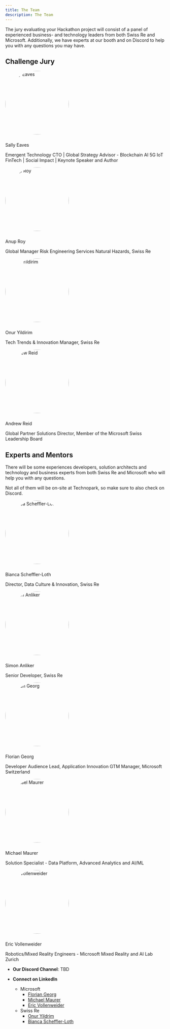 ```yaml
---
title: The Team
description: The Team
---
```


<PageDescription>

The jury evaluating your Hackathon project will consist of a panel of experienced business- and technology leaders
from both Swiss Re and Microsoft.
Additionally, we have experts at our booth and on Discord to help you with any questions you may have.

</PageDescription>

## Challenge Jury

<div style="max-width: 600px">
  <img
    src="https://media-exp1.licdn.com/dms/image/C5103AQElrldKmcifIQ/profile-displayphoto-shrink_800_800/0/1517094259162?e=1667433600&v=beta&t=sRyhseyyFXqEeTXZNS-_iiVQ3EcN40jdB8cDShWntVs"
    alt="Sally Eaves"
    width="200"
    height="200"
    style="border-radius:50%; padding-bottom:10px"
  />
  <p>Sally Eaves</p>
  <p>
    Emergent Technology CTO | Global Strategy Advisor - Blockchain AI 5G IoT
    FinTech | Social Impact | Keynote Speaker and Author
  </p>
</div>

<div style="max-width: 600px">
  <img
    src="https://media-exp1.licdn.com/dms/image/C4E03AQGaRPjf6raRRQ/profile-displayphoto-shrink_800_800/0/1558061050742?e=1667433600&v=beta&t=79iV3v6reL7dsxR8B6LgN8Y2pyHTkhDLxRotEZY0oqM"
    alt="Anup Roy"
    width="200"
    height="200"
    style="border-radius:50%; padding-bottom:10px"
  />
  <p>Anup Roy</p>
  <p>Global Manager Risk Engineering Services Natural Hazards, Swiss Re</p>
</div>

<div style="max-width: 600px">
  <img
    src="https://media-exp1.licdn.com/dms/image/C4D03AQF5N18Tnx7xVg/profile-displayphoto-shrink_800_800/0/1544021911562?e=1667433600&v=beta&t=kmem-xx2DUKxh14U6J8bbJYOltJIkVX0y78oTK6zVo0"
    alt="Onur Yildirim"
    width="200"
    height="200"
    style="border-radius:50%; padding-bottom:10px"
  />
  <p>Onur Yildirim</p>
  <p>Tech Trends &amp; Innovation Manager, Swiss Re</p>
</div>

<div style="max-width: 600px">
  <img
    src="https://media-exp1.licdn.com/dms/image/C4D03AQHELDGmcaH8AA/profile-displayphoto-shrink_800_800/0/1516303640502?e=1667433600&v=beta&t=B1sp1rH333AIM8PNQkh3XoN4-73nEpBG04i0TR4p5jI"
    alt="Andrew Reid"
    width="200"
    height="200"
    style="border-radius:50%; padding-bottom:10px"
  />
  <p>Andrew Reid</p>
  <p>
    Global Partner Solutions Director, Member of the Microsoft Swiss Leadership
    Board
  </p>
</div>

## Experts and Mentors

There will be some experiences developers, solution architects and technology and business experts
from both <span>Swiss Re</span> and <span>Microsoft</span> who will help you with any questions.

Not all of them will be on-site at Technopark, so make sure to also check on Discord.

<div style="max-width: 600px">
  <img
    src="https://media-exp1.licdn.com/dms/image/C4E03AQFnwR3UcvOXHw/profile-displayphoto-shrink_800_800/0/1655327750331?e=1667433600&v=beta&t=1lkkY7kTKv7ZLX6S-lRRuG0uG_H7oPSG2OzRhopAI0c"
    alt="Bianca Scheffler-Loth"
    width="200"
    height="200"
    style="border-radius:50%; padding-bottom:10px"
  />
  <p>Bianca Scheffler-Loth</p>
  <p>Director, Data Culture &amp; Innovation, Swiss Re</p>
</div>

<div style="max-width: 600px">
  <img
    src="https://media-exp1.licdn.com/dms/image/C4E03AQHB_WBPHRLcxw/profile-displayphoto-shrink_800_800/0/1643738673685?e=1667433600&v=beta&t=qg_HTzfa_EVp9UMK_rKPhLp61N5Psc7aw0VK2aJm0rA"
    alt="Simon Anliker"
    width="200"
    height="200"
    style="border-radius:50%; padding-bottom:10px"
  />
  <p>Simon Anliker</p>
  <p>Senior Developer, Swiss Re</p>
</div>

<div style="max-width: 600px">
  <img
    src="https://media-exp1.licdn.com/dms/image/C4D03AQFsaL_JL1w9mA/profile-displayphoto-shrink_800_800/0/1591644103293?e=1667433600&v=beta&t=ZiaW_VR_su6k1e4bXzxz9_KVSHy4jzUE_WnkKEfmgrg"
    alt="Florian Georg"
    width="200"
    height="200"
    style="border-radius:50%; padding-bottom:10px"
  />
  <p>Florian Georg</p>
  <p>
    Developer Audience Lead, Application Innovation GTM Manager, Microsoft
    Switzerland
  </p>
</div>

<div style="max-width: 600px">
  <img
    src="https://media-exp1.licdn.com/dms/image/C4D03AQEfDfZzgabuOQ/profile-displayphoto-shrink_800_800/0/1583740788936?e=1667433600&v=beta&t=p7Hbn6tOCHj4pnmpm7luEz7BV1HE7Hr0J2FZQVybJAk"
    alt="Michael Maurer"
    width="200"
    height="200"
    style="border-radius:50%; padding-bottom:10px"
  />
  <p>Michael Maurer</p>
  <p>Solution Specialist - Data Platform, Advanced Analytics and AI/ML</p>
</div>


<div style="max-width: 600px">
  <img
    src="https://media-exp1.licdn.com/dms/image/C4D03AQEzcTp1T3WwUg/profile-displayphoto-shrink_800_800/0/1605961065482?e=1668038400&v=beta&t=XHk4p0kUkppLBsdsHmYCv9mbQOpCkwvSAcbxys9krTA"
    alt="Eric Vollenweider"
    width="200"
    height="200"
    style="border-radius:50%; padding-bottom:10px"
  />
  <p>Eric Vollenweider</p>
  <p>Robotics/Mixed Reality Engineers - Microsoft Mixed Reality and AI Lab Zurich</p>
</div>

- **Our Discord Channel**: TBD

- **Connect on LinkedIn**
  - Microsoft
    - [Florian Georg](https://www.linkedin.com/in/fgeorg/)
    - [Michael Maurer](https://www.linkedin.com/in/michaelmarkusmaurer/)
    - [Eric Vollenweider](https://www.linkedin.com/in/eric-vollenweider-1b4b1616a/)
  - Swiss Re
    - [Onur Yildrim](https://www.linkedin.com/in/onur-yildirim-io/)
    - [Bianca Scheffler-Loth](https://www.linkedin.com/in/bianca-scheffler/)

